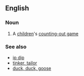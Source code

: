 ==English==
===Noun===
{{wikipedia}}
{{en-noun|-|sg=[[eeny]], [[meeny]], [[miny]], [[moe]]}}

# {{games}} A [[children]]'s [[counting-out game]]

===See also===
*[[ip dip]]
*[[tinker, tailor]]
*[[duck, duck, goose]]